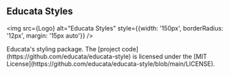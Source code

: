 
<section class="h-100 d-flex flex-column align-items-center justify-content-center">
  <h1 className="text-center">Educata Styles</h1>

  <img src={Logo} alt="Educata Styles" style={{width: '150px', borderRadius: '12px', margin: '15px auto'}} />

  <p className="text-center">
    <span>Educata's styling package. The [project code](https://github.com/educata/educata-style) is
    licensed under the [MIT License](https://github.com/educata/educata-style/blob/main/LICENSE).</span>
  </p>
</section>
